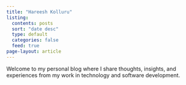 ```yaml
---
title: "Hareesh Kolluru"
listing:
  contents: posts
  sort: "date desc"
  type: default
  categories: false
  feed: true
page-layout: article
---
```


Welcome to my personal blog where I share thoughts, insights, and experiences from my work in technology and software development.